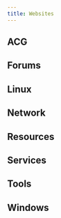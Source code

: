 ```yaml
---
title: Websites
---
```



## ACG

<AwesomeList name="ACG" />

## Forums

<AwesomeList name="Forums" />

## Linux

<AwesomeList name="Linux" />

## Network

<AwesomeList name="Network" />

## Resources

<AwesomeList name="Resources" />

## Services

<AwesomeList name="Services" />

## Tools

<AwesomeList name="Tools" />

## Windows

<AwesomeList name="Windows" />

